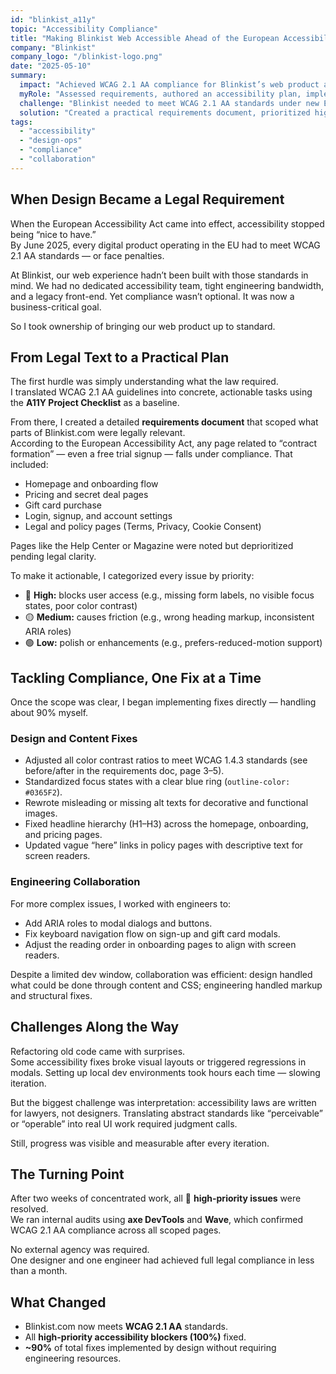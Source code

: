 ```yaml
---
id: "blinkist_a11y"
topic: "Accessibility Compliance"
title: "Making Blinkist Web Accessible Ahead of the European Accessibility Act"
company: "Blinkist"
company_logo: "/blinkist-logo.png"
date: "2025-05-10"
summary:
  impact: "Achieved WCAG 2.1 AA compliance for Blinkist’s web product ahead of the 2025 European Accessibility Act deadline."
  myRole: "Assessed requirements, authored an accessibility plan, implemented 90% of fixes directly, and partnered with engineers for the remaining items."
  challenge: "Blinkist needed to meet WCAG 2.1 AA standards under new EU law with limited developer capacity and a legacy front-end."
  solution: "Created a practical requirements document, prioritized high-impact fixes, implemented design and content-level improvements, and ensured full compliance through collaboration and audits."
tags:
  - "accessibility"
  - "design-ops"
  - "compliance"
  - "collaboration"
---
```


## When Design Became a Legal Requirement

When the European Accessibility Act came into effect, accessibility stopped being “nice to have.”  
By June 2025, every digital product operating in the EU had to meet WCAG 2.1 AA standards — or face penalties.

At Blinkist, our web experience hadn’t been built with those standards in mind. We had no dedicated accessibility team, tight engineering bandwidth, and a legacy front-end. Yet compliance wasn’t optional. It was now a business-critical goal.

So I took ownership of bringing our web product up to standard.

## From Legal Text to a Practical Plan

The first hurdle was simply understanding what the law required.  
I translated WCAG 2.1 AA guidelines into concrete, actionable tasks using the **A11Y Project Checklist** as a baseline.

From there, I created a detailed **requirements document** that scoped what parts of Blinkist.com were legally relevant.  
According to the European Accessibility Act, any page related to “contract formation” — even a free trial signup — falls under compliance. That included:

- Homepage and onboarding flow
- Pricing and secret deal pages
- Gift card purchase
- Login, signup, and account settings
- Legal and policy pages (Terms, Privacy, Cookie Consent)

Pages like the Help Center or Magazine were noted but deprioritized pending legal clarity.

To make it actionable, I categorized every issue by priority:

- 🔴 **High:** blocks user access (e.g., missing form labels, no visible focus states, poor color contrast)
- 🟡 **Medium:** causes friction (e.g., wrong heading markup, inconsistent ARIA roles)
- 🟢 **Low:** polish or enhancements (e.g., prefers-reduced-motion support)

## Tackling Compliance, One Fix at a Time

Once the scope was clear, I began implementing fixes directly — handling about 90% myself.

### Design and Content Fixes

- Adjusted all color contrast ratios to meet WCAG 1.4.3 standards (see before/after in the requirements doc, page 3–5).
- Standardized focus states with a clear blue ring (`outline-color: #0365F2`).
- Rewrote misleading or missing alt texts for decorative and functional images.
- Fixed headline hierarchy (H1–H3) across the homepage, onboarding, and pricing pages.
- Updated vague “here” links in policy pages with descriptive text for screen readers.

### Engineering Collaboration

For more complex issues, I worked with engineers to:

- Add ARIA roles to modal dialogs and buttons.
- Fix keyboard navigation flow on sign-up and gift card modals.
- Adjust the reading order in onboarding pages to align with screen readers.

Despite a limited dev window, collaboration was efficient: design handled what could be done through content and CSS; engineering handled markup and structural fixes.

## Challenges Along the Way

Refactoring old code came with surprises.  
Some accessibility fixes broke visual layouts or triggered regressions in modals. Setting up local dev environments took hours each time — slowing iteration.

But the biggest challenge was interpretation: accessibility laws are written for lawyers, not designers. Translating abstract standards like “perceivable” or “operable” into real UI work required judgment calls.

Still, progress was visible and measurable after every iteration.

## The Turning Point

After two weeks of concentrated work, all 🔴 **high-priority issues** were resolved.  
We ran internal audits using **axe DevTools** and **Wave**, which confirmed WCAG 2.1 AA compliance across all scoped pages.

No external agency was required.  
One designer and one engineer had achieved full legal compliance in less than a month.

## What Changed

- Blinkist.com now meets **WCAG 2.1 AA** standards.
- All **high-priority accessibility blockers (100%)** fixed.
- **~90%** of total fixes implemented by design without requiring engineering resources.
